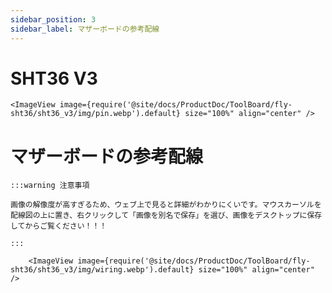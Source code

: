```yaml
---
sidebar_position: 3
sidebar_label: マザーボードの参考配線
---
```




# SHT36 V3

    <ImageView image={require('@site/docs/ProductDoc/ToolBoard/fly-sht36/sht36_v3/img/pin.webp').default} size="100%" align="center" />


# マザーボードの参考配線

    :::warning 注意事項

    画像の解像度が高すぎるため、ウェブ上で見ると詳細がわかりにくいです。マウスカーソルを配線図の上に置き、右クリックして「画像を別名で保存」を選び、画像をデスクトップに保存してからご覧ください！！！

    :::

        <ImageView image={require('@site/docs/ProductDoc/ToolBoard/fly-sht36/sht36_v3/img/wiring.webp').default} size="100%" align="center" />
